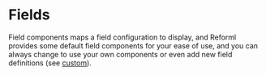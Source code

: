 
# Fields

Field components maps a field configuration to display, and Reforml provides some default field components for your ease of use,
and you can always change to use your own components or even add new field definitions (see [custom](./fields/custom)).
